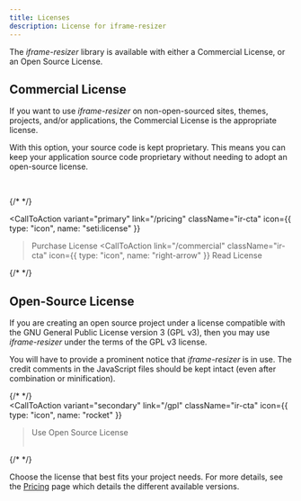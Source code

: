 ```yaml
---
title: Licenses
description: License for iframe-resizer
---
```



The _iframe-resizer_ library is available with either a 
Commercial License, or an Open Source License.

## Commercial License

If you want to use _iframe-resizer_ on non-open-sourced sites, themes, projects, and/or 
applications, the Commercial License is the appropriate license. 

With this option, your source code is kept proprietary. This means you can keep your
application source code proprietary without needing to adopt an open-source license.

<br />

{/* <!-- prettier-ignore-start --> */}

<CallToAction
  variant="primary"
  link="/pricing"
  className="ir-cta"
  icon={{ type: "icon", name: "seti:license" }}
>Purchase License</CallToAction>
<CallToAction
  link="/commercial"
  className="ir-cta"
  icon={{ type: "icon", name: "right-arrow" }}
>Read License</CallToAction>

{/* <!-- prettier-ignore-end --> */}

## Open-Source License

If you are creating an open source project under a license compatible with the GNU General 
Public License version 3 (GPL v3), then you may use _iframe-resizer_ under the terms of the 
GPL v3 license.

You will have to provide a prominent notice that _iframe-resizer_ is in use. The credit 
comments in the JavaScript files should be kept intact (even after combination or minification).

{/* <!-- prettier-ignore-start --> */}
<br/>
<CallToAction 
  variant="secondary" 
  link="/gpl" 
  className="ir-cta" 
  icon={{ type: "icon", name: "rocket" }}
  >Use Open Source License</CallToAction>
  <br/><br/>
  
{/* <!-- prettier-ignore-end --> */}


Choose the license that best fits your project needs. 
For more details, see the [Pricing](/pricing)
page which details the different available versions.

<FeedbackComponent />
